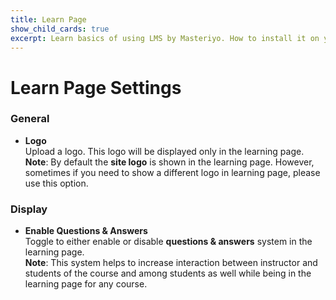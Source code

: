 ```yaml
---
title: Learn Page
show_child_cards: true
excerpt: Learn basics of using LMS by Masteriyo. How to install it on your WordPress setup.
---
```


# Learn Page Settings

### General

- **Logo**  
  Upload a logo. This logo will be displayed only in the learning page.<br />
  **Note**: By default the **site logo** is shown in the learning page. However, sometimes if you need to show a different logo in learning page, please use this option.

### Display

- **Enable Questions & Answers**  
  Toggle to either enable or disable **questions & answers** system in the learning page.<br />
  **Note**: This system helps to increase interaction between instructor and students of the course and among students as well while being in the learning page for any course.
